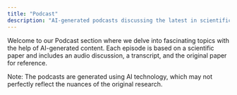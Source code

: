 ```yaml
---
title: "Podcast"
description: "AI-generated podcasts discussing the latest in scientific research."
---
```


<div class="podcast-intro">
  <p>
    Welcome to our Podcast section where we delve into fascinating topics with the help of AI-generated content. Each episode is based on a scientific paper and includes an audio discussion, a transcript, and the original paper for reference.
  </p>
  <p>
    Note: The podcasts are generated using AI technology, which may not perfectly reflect the nuances of the original research.
  </p>
</div>

<!-- List of podcast episodes will be generated here -->
